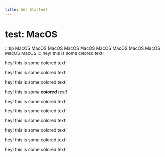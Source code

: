 ```yaml
---
title: Get Started!
---
```


# test: <ColorText color="red">MacOS</ColorText>

:::tip
<LabelText color="red">MacOS</LabelText> 
<LabelText color="orange">MacOS</LabelText> 
<LabelText color="yellow">MacOS</LabelText> 
<LabelText color="green">MacOS</LabelText> 
<LabelText color="cyan">MacOS</LabelText>
<LabelText color="blue">MacOS</LabelText>
<LabelText color="purple">MacOS</LabelText>
<LabelText color="pink">MacOS</LabelText>
<LabelText color="black">MacOS</LabelText>
<LabelText color="gray">MacOS</LabelText>
<LabelText color="brown">MacOS</LabelText>
:::
hey! this is <ColorText color="red">some colored text</ColorText>!

hey! this is <ColorText color="orange">some colored text</ColorText>!

hey! this is <ColorText color="yellow">some colored text</ColorText>!

hey! this is <ColorText color="green">some colored text</ColorText>!

hey! this is _<ColorText color="cyan">some **colored** text</ColorText>_!

hey! this is <ColorText color="blue">some colored text</ColorText>!

hey! this is <ColorText color="purple">some colored text</ColorText>!

hey! this is <ColorText color="pink">some colored text</ColorText>!

hey! this is <ColorText color="black">some colored text</ColorText>!

hey! this is <ColorText color="gray">some colored text</ColorText>!

hey! this is <ColorText color="brown">some colored text</ColorText>!
